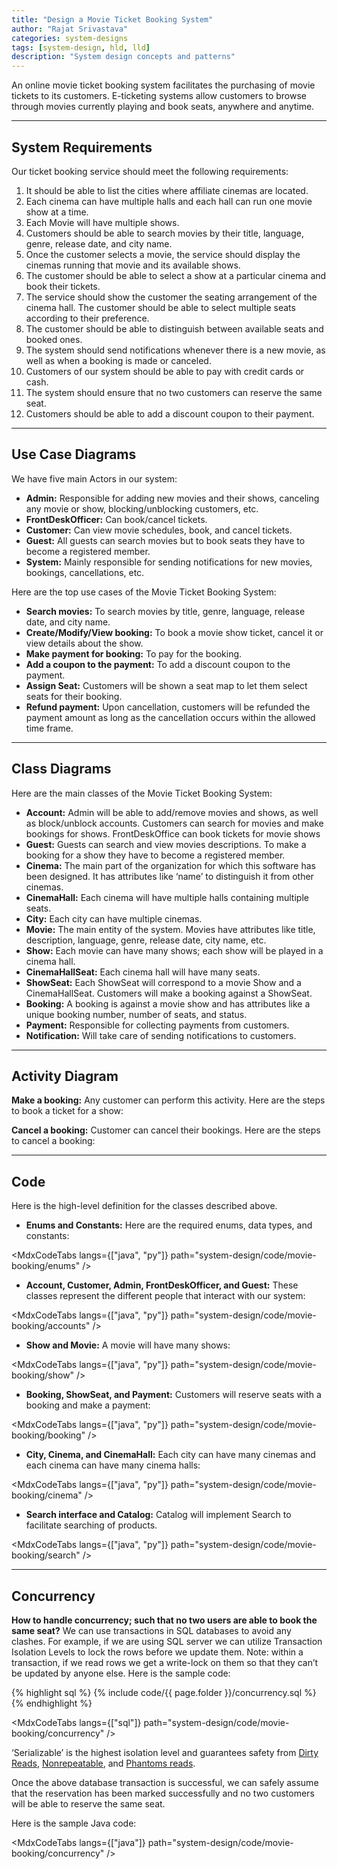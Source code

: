 ```yaml
---
title: "Design a Movie Ticket Booking System"
author: "Rajat Srivastava"
categories: system-designs
tags: [system-design, hld, lld]
description: "System design concepts and patterns"
---
```


An online movie ticket booking system facilitates the purchasing of movie tickets to its customers. E-ticketing systems allow customers to browse through movies currently playing and book seats, anywhere and anytime.

---
## System Requirements
Our ticket booking service should meet the following requirements:
1. It should be able to list the cities where affiliate cinemas are located.
2. Each cinema can have multiple halls and each hall can run one movie show at a time.
3. Each Movie will have multiple shows.
4. Customers should be able to search movies by their title, language, genre, release date, and city name.
5. Once the customer selects a movie, the service should display the cinemas running that movie and its available shows.
6. The customer should be able to select a show at a particular cinema and book their tickets.
7. The service should show the customer the seating arrangement of the cinema hall. The customer should be able to select multiple seats according to their preference.
8. The customer should be able to distinguish between available seats and booked ones.
9. The system should send notifications whenever there is a new movie, as well as when a booking is made or canceled.
10. Customers of our system should be able to pay with credit cards or cash.
11. The system should ensure that no two customers can reserve the same seat.
12. Customers should be able to add a discount coupon to their payment.

---
## Use Case Diagrams
We have five main Actors in our system:

- **Admin:** Responsible for adding new movies and their shows, canceling any movie or show, blocking/unblocking customers, etc.
- **FrontDeskOfficer:** Can book/cancel tickets.
- **Customer:** Can view movie schedules, book, and cancel tickets.
- **Guest:** All guests can search movies but to book seats they have to become a registered member.
- **System:** Mainly responsible for sending notifications for new movies, bookings, cancellations, etc.

Here are the top use cases of the Movie Ticket Booking System:

- **Search movies:** To search movies by title, genre, language, release date, and city name.
- **Create/Modify/View booking:** To book a movie show ticket, cancel it or view details about the show.
- **Make payment for booking:** To pay for the booking.
- **Add a coupon to the payment:** To add a discount coupon to the payment.
- **Assign Seat:** Customers will be shown a seat map to let them select seats for their booking.
- **Refund payment:** Upon cancellation, customers will be refunded the payment amount as long as the cancellation occurs within the allowed time frame.

<MdxImage 
  src="design/movie-booking/activity-renew.svg" 
  alt="Usecase Diagram for Movie Booking System"
/>

---
## Class Diagrams
Here are the main classes of the Movie Ticket Booking System:

- **Account:** Admin will be able to add/remove movies and shows, as well as block/unblock accounts. Customers can search for movies and make bookings for shows. FrontDeskOffice can book tickets for movie shows
- **Guest:** Guests can search and view movies descriptions. To make a booking for a show they have to become a registered member.
- **Cinema:** The main part of the organization for which this software has been designed. It has attributes like ‘name’ to distinguish it from other cinemas.
- **CinemaHall:** Each cinema will have multiple halls containing multiple seats.
- **City:** Each city can have multiple cinemas.
- **Movie:** The main entity of the system. Movies have attributes like title, description, language, genre, release date, city name, etc.
- **Show:** Each movie can have many shows; each show will be played in a cinema hall.
- **CinemaHallSeat:** Each cinema hall will have many seats.
- **ShowSeat:** Each ShowSeat will correspond to a movie Show and a CinemaHallSeat. Customers will make a booking against a ShowSeat.
- **Booking:** A booking is against a movie show and has attributes like a unique booking number, number of seats, and status.
- **Payment:** Responsible for collecting payments from customers.
- **Notification:** Will take care of sending notifications to customers.

<MdxImage 
  src="design/movie-booking/class-diagram.png" 
  alt="Class Diagram for Movie Booking System"
/>

<MdxImage 
  src="design/concepts/uml.svg" 
  alt="Uml"
/>

---
## Activity Diagram
**Make a booking:** Any customer can perform this activity. Here are the steps to book a ticket for a show:

<MdxImage 
  src="design/movie-booking/activity-book.svg" 
  alt="Activity Diagram for Movie Booking System"
/>

**Cancel a booking:** Customer can cancel their bookings. Here are the steps to cancel a booking:

<MdxImage 
  src="design/movie-booking/activity-cancel.svg" 
  alt="Activity Diagram for Movie Booking System"
/>

---
## Code
Here is the high-level definition for the classes described above.

- **Enums and Constants:** Here are the required enums, data types, and constants:

<MdxCodeTabs
  langs={["java", "py"]}
  path="system-design/code/movie-booking/enums"
/>

- **Account, Customer, Admin, FrontDeskOfficer, and Guest:** These classes represent the different people that interact with our system:

<MdxCodeTabs
  langs={["java", "py"]}
  path="system-design/code/movie-booking/accounts"
/>

- **Show and Movie:**  A movie will have many shows:

<MdxCodeTabs
  langs={["java", "py"]}
  path="system-design/code/movie-booking/show"
/>

- **Booking, ShowSeat, and Payment:** Customers will reserve seats with a booking and make a payment:

<MdxCodeTabs
  langs={["java", "py"]}
  path="system-design/code/movie-booking/booking"
/>

- **City, Cinema, and CinemaHall:** Each city can have many cinemas and each cinema can have many cinema halls:

<MdxCodeTabs
  langs={["java", "py"]}
  path="system-design/code/movie-booking/cinema"
/>

- **Search interface and Catalog:** Catalog will implement Search to facilitate searching of products.

<MdxCodeTabs
  langs={["java", "py"]}
  path="system-design/code/movie-booking/search"
/>

---
## Concurrency
**How to handle concurrency; such that no two users are able to book the same seat?**
We can use transactions in SQL databases to avoid any clashes. For example, if we are using SQL server we can utilize Transaction Isolation Levels to lock the rows before we update them. Note: within a transaction, if we read rows we get a write-lock on them so that they can’t be updated by anyone else. Here is the sample code:

{% highlight sql %}
{% include code/{{ page.folder }}/concurrency.sql %}
{% endhighlight %}

<MdxCodeTabs
  langs={["sql"]}
  path="system-design/code/movie-booking/concurrency"
/>


‘Serializable’ is the highest isolation level and guarantees safety from [Dirty Reads](https://en.wikipedia.org/wiki/Isolation_(database_systems)#Dirty_reads), [Nonrepeatable](https://en.wikipedia.org/wiki/Isolation_(database_systems)#Non-repeatable_reads), and [Phantoms reads](https://en.wikipedia.org/wiki/Isolation_(database_systems)#Phantom_reads).

Once the above database transaction is successful, we can safely assume that the reservation has been marked successfully and no two customers will be able to reserve the same seat.

Here is the sample Java code:

<MdxCodeTabs
  langs={["java"]}
  path="system-design/code/movie-booking/concurrency"
/>